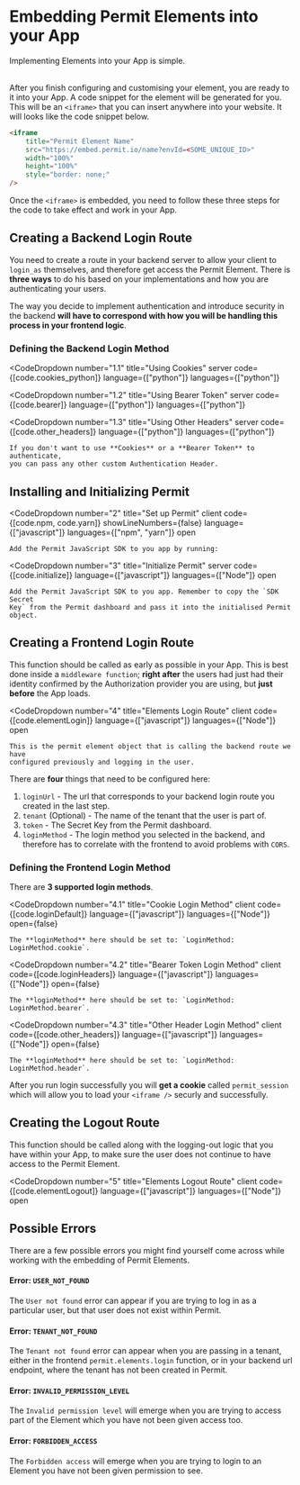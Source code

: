
# Embedding Permit Elements into your App

<span className="subtitle-custom">
	Implementing Elements into your App is simple.
</span>
<br />
<br />

After you finish configuring and customising your element, you are ready to it into your App. A code snippet for the element
will be generated for you.
This will be an `<iframe>` that you can insert anywhere into your website. It will looks like the code snippet below.

```html
<iframe
	title="Permit Element Name"
	src="https://embed.permit.io/name?envId=<SOME_UNIQUE_ID>"
	width="100%"
	height="100%"
	style="border: none;"
/>
```

Once the `<iframe>` is embedded, you need to follow these three steps for the code to take effect and work in your App.

## Creating a Backend Login Route

You need to create a route in your backend server to allow your client to `login_as` themselves, and therefore get access the Permit Element.
There is **three ways** to do his based on your implementations and how you are authenticating your users.

The way you decide to implement authentication and introduce security in the backend **will have to correspond with how you will be
handling this process in your frontend logic**.

### Defining the Backend Login Method

<CodeDropdown
	number="1.1"
	title="Using Cookies"
	server
	code={[code.cookies_python]}
	language={["python"]}
	languages={["python"]}
></CodeDropdown>

<CodeDropdown
	number="1.2"
	title="Using Bearer Token"
	server
	code={[code.bearer]}
	language={["python"]}
	languages={["python"]}
></CodeDropdown>

<CodeDropdown
	number="1.3"
	title="Using Other Headers"
	server
	code={[code.other_headers]}
	language={["python"]}
	languages={["python"]}
>
	If you don't want to use **Cookies** or a **Bearer Token** to authenticate,
	you can pass any other custom Authentication Header.
</CodeDropdown>

## Installing and Initializing Permit

<CodeDropdown
	number="2"
	title="Set up Permit"
	client
	code={[code.npm, code.yarn]}
	showLineNumbers={false}
	language={["javascript"]}
	languages={["npm", "yarn"]}
	open
>
	Add the Permit JavaScript SDK to you app by running:
</CodeDropdown>

<CodeDropdown
	number="3"
	title="Initialize Permit"
	server
	code={[code.initialize]}
	language={["javascript"]}
	languages={["Node"]}
	open
>
	Add the Permit JavaScript SDK to you app. Remember to copy the `SDK Secret
	Key` from the Permit dashboard and pass it into the initialised Permit object.
</CodeDropdown>

## Creating a Frontend Login Route

This function should be called as early as possible in your App. This is best done inside a `middleware function`; **right after** the users
had just had their identity confirmed by the Authorization provider you are using, but **just before** the App loads.

<CodeDropdown
    number="4"
    title="Elements Login Route"
    client
    code={[code.elementLogin]}
	language={["javascript"]}
	languages={["Node"]}
    open
>
    This is the permit element object that is calling the backend route we have
    configured previously and logging in the user.

</CodeDropdown>

There are **four** things that need to be configured here:

1.  `loginUrl` - The url that corresponds to your backend login route you created in the last step.
2.  `tenant` (Optional) - The name of the tenant that the user is part of.
3.  `token` - The Secret Key from the Permit dashboard.
4.  `loginMethod` - The login method you selected in the backend, and therefore has to correlate with the frontend to avoid problems with `CORS`.

### Defining the Frontend Login Method

There are **3 supported login methods**.

<CodeDropdown
	number="4.1"
	title="Cookie Login Method"
	client
	code={[code.loginDefault]}
	language={["javascript"]}
	languages={["Node"]}
	open={false}
>
	The **loginMethod** here should be set to: `LoginMethod: LoginMethod.cookie`.
</CodeDropdown>

<CodeDropdown
	number="4.2"
	title="Bearer Token Login Method"
	client
	code={[code.loginHeaders]}
	language={["javascript"]}
	languages={["Node"]}
	open={false}
>
	The **loginMethod** here should be set to: `LoginMethod: LoginMethod.bearer`.
</CodeDropdown>

<CodeDropdown
	number="4.3"
	title="Other Header Login Method"
	client
	code={[code.other_headers]}
	language={["javascript"]}
	languages={["Node"]}
	open={false}
>
	The **loginMethod** here should be set to: `LoginMethod: LoginMethod.header`.
</CodeDropdown>

After you run login successfully you will **get a cookie** called `permit_session` which will allow you to
load your `<iframe />` securly and successfully.

## Creating the Logout Route

This function should be called along with the logging-out logic that you have within your App, to make sure the user does not
continue to have access to the Permit Element.

<CodeDropdown
number="5"
title="Elements Logout Route"
client
code={[code.elementLogout]}
language={["javascript"]}
languages={["Node"]}
open
>

</CodeDropdown>

## Possible Errors

There are a few possible errors you might find yourself come across while working with the embedding of Permit Elements.

#### Error: `USER_NOT_FOUND`

The `User not found` error can appear if you are trying to log in as a particular user, but that user does not exist within Permit.

#### Error: `TENANT_NOT_FOUND`

The `Tenant not found` error can appear when you are passing in a tenant, either in the frontend `permit.elements.login` function, or in
your backend url endpoint, where the tenant has not been created in Permit.

#### Error: `INVALID_PERMISSION_LEVEL`

The `Invalid permission level` will emerge when you are trying to access part of the Element which you have not been given access too.

#### Error: `FORBIDDEN_ACCESS`

The `Forbidden access` will emerge when you are trying to login to an Element you have not been given permission to see.

<HelpSupportTile />

